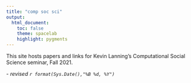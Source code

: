 ---
title: "comp soc sci"
output:
  html_document:
    toc: false
    theme: spacelab 
    highlight: pygments
---
This site hosts papers and links for Kevin Lanning's Computational Social Science seminar, Fall 2021.

\- *revised `r format(Sys.Date(),"%B %d, %Y")`*

